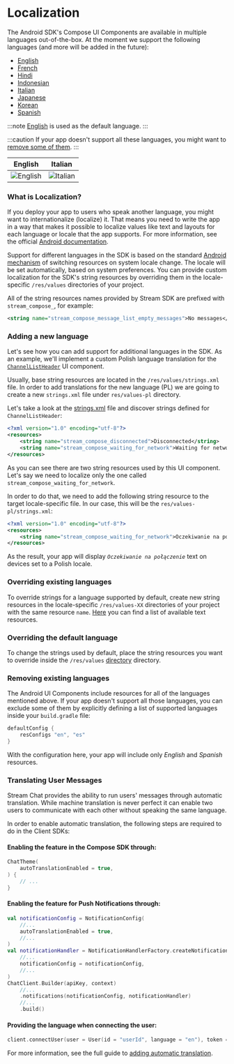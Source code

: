 # Localization

The Android SDK's Compose UI Components are available in multiple languages out-of-the-box. At the moment we support the following languages (and more will be added in the future):
- [English](https://github.com/GetStream/stream-chat-android/tree/main/stream-chat-android-compose/src/main/res/values-en)
- [French](https://github.com/GetStream/stream-chat-android/tree/main/stream-chat-android-compose/src/main/res/values-fr)
- [Hindi](https://github.com/GetStream/stream-chat-android/tree/main/stream-chat-android-compose/src/main/res/values-hi)
- [Indonesian](https://github.com/GetStream/stream-chat-android/tree/main/stream-chat-android-compose/src/main/res/values-in)
- [Italian](https://github.com/GetStream/stream-chat-android/tree/main/stream-chat-android-compose/src/main/res/values-it)
- [Japanese](https://github.com/GetStream/stream-chat-android/tree/main/stream-chat-android-compose/src/main/res/values-ja)
- [Korean](https://github.com/GetStream/stream-chat-android/tree/main/stream-chat-android-compose/src/main/res/values-ko)
- [Spanish](https://github.com/GetStream/stream-chat-android/tree/main/stream-chat-android-compose/src/main/res/values-es)

:::note
[English](https://github.com/GetStream/stream-chat-android/tree/main/stream-chat-android-compose/src/main/res/values) is used as the default language.
:::

:::caution
If your app doesn't support all these languages, you might want to [remove some of them](#removing-existing-languages).
:::

| English                                                          | Italian                                                          |
|------------------------------------------------------------------|------------------------------------------------------------------|
| ![English](../assets/compose_custom_translations_english.png) | ![Italian](../assets/compose_custom_translations_italian.png) |


### What is Localization?
If you deploy your app to users who speak another language, you might want to internationalize (localize) it. That means you need to write the app in a way that makes it possible to localize values like text and layouts for each language or locale that the app supports. For more information, see the official [Android documentation](https://developer.android.com/guide/topics/resources/localization).

Support for different languages in the SDK is based on the standard [Android mechanism](https://developer.android.com/training/basics/supporting-devices/languages) of switching resources on system locale change. The locale will be set automatically, based on system preferences. You can provide custom localization for the SDK's string resources by overriding them in the locale-specific `/res/values` directories of your project.

All of the string resources names provided by Stream SDK are prefixed with `stream_compose_`, for example:

```xml
<string name="stream_compose_message_list_empty_messages">No messages</string>
```

### Adding a new language

Let's see how you can add support for additional languages in the SDK. As an example, we'll implement a custom Polish language translation for the [`ChannelListHeader`](04-channel-list/02-channel-list-header.mdx) UI component.

Usually, base string resources are located in the `/res/values/strings.xml` file. In order to add translations for the new language (PL) we are going to create a new `strings.xml` file under `res/values-pl` directory.

Let's take a look at the [strings.xml](https://github.com/GetStream/stream-chat-android/blob/main/stream-chat-android-compose/src/main/res/values/strings.xml) file and discover strings defined for `ChannelListHeader`:

```xml
<?xml version="1.0" encoding="utf-8"?>
<resources>
    <string name="stream_compose_disconnected">Disconnected</string>
    <string name="stream_compose_waiting_for_network">Waiting for network</string>
</resources>
```

As you can see there are two string resources used by this UI component. Let's say we need to localize only the one called `stream_compose_waiting_for_network`.

In order to do that, we need to add the following string resource to the target locale-specific file. In our case, this will be the `res/values-pl/strings.xml`:

```xml
<?xml version="1.0" encoding="utf-8"?>
<resources>
    <string name="stream_compose_waiting_for_network">Oczekiwanie na połączenie</string>
</resources>
``` 

As the result, your app will display _`Oczekiwanie na połączenie`_ text on devices set to a Polish locale.

### Overriding existing languages

To override strings for a language supported by default, create new string resources in the locale-specific `/res/values-XX` directories of your project with the same resource `name`. [Here](https://github.com/GetStream/stream-chat-android/tree/main/stream-chat-android-compose/src/main/res/values) you can find a list of available text resources.

### Overriding the default language

To change the strings used by default, place the string resources you want to override inside the `/res/values` [directory](https://github.com/GetStream/stream-chat-android/tree/main/stream-chat-android-compose/src/main/res/values) directory.

### Removing existing languages

The Android UI Components include resources for all of the languages mentioned above. If your app doesn't support all those languages, you can exclude some of them by explicitly defining a list of supported languages inside your `build.gradle` file:

```groovy
defaultConfig {
    resConfigs "en", "es"
}
```

With the configuration here, your app will include only _English_ and _Spanish_ resources.

### Translating User Messages

Stream Chat provides the ability to run users' messages through automatic translation.
While machine translation is never perfect it can enable two users to communicate with
each other without speaking the same language. 

In order to enable automatic translation, the following steps are required to do in the Client SDKs:
#### Enabling the feature in the Compose SDK through:
```kotlin
ChatTheme(
    autoTranslationEnabled = true,
) {
    // ...
}
```

#### Enabling the feature for Push Notifications through:
```kotlin
val notificationConfig = NotificationConfig(
    //...
    autoTranslationEnabled = true,
    //...
)
val notificationHandler = NotificationHandlerFactory.createNotificationHandler(
    //...
    notificationConfig = notificationConfig,
    //...
)
ChatClient.Builder(apiKey, context)
    //...
    .notifications(notificationConfig, notificationHandler)
    //...
    .build()

```
#### Providing the language when connecting the user:
```kotlin
client.connectUser(user = User(id = "userId", language = "en"), token = "userToken").await()
```

For more information, see the full guide to [adding automatic translation](https://getstream.io/chat/docs/android/translation?language=kotlin).